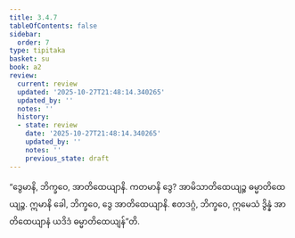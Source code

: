 ```yaml
---
title: 3.4.7
tableOfContents: false
sidebar:
  order: 7
type: tipitaka
basket: su
book: a2
review:
  current: review
  updated: '2025-10-27T21:48:14.340265'
  updated_by: ''
  notes: ''
  history:
  - state: review
    date: '2025-10-27T21:48:14.340265'
    updated_by: ''
    notes: ''
    previous_state: draft
---
```



<ReviewStatus review={frontmatter.review} showDetails={true} />

<HypothesisAnnotation frontmatter={frontmatter} />

<DynamicBreadcrumb />

<Division number="158" book="a2" e="ch" v="15" p="92">

<Paragraph number="250" book="a2">
“ဒွေမာနိ, ဘိက္ခဝေ, အာတိထေယျာနိ. ကတမာနိ ဒွေ? အာမိသာတိထေယျဉ္စ ဓမ္မာတိထေယျဉ္စ. ဣမာနိ ခေါ, ဘိက္ခဝေ, ဒွေ အာတိထေယျာနိ. ဧတဒဂ္ဂံ, ဘိက္ခဝေ, ဣမေသံ ဒွိန္နံ အာတိထေယျာနံ ယဒိဒံ ဓမ္မာတိထေယျန်”တိ.
</Paragraph>
</Division>